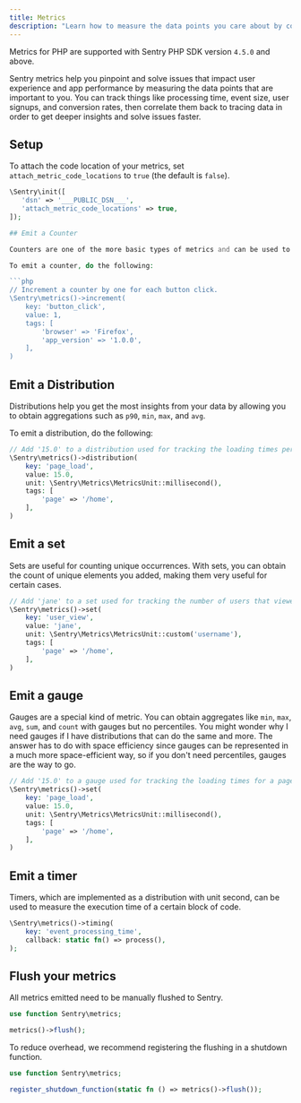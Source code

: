 ```yaml
---
title: Metrics
description: "Learn how to measure the data points you care about by configuring Metrics in your PHP app."
---
```


<Note>

Metrics for PHP are supported with Sentry PHP SDK version `4.5.0` and above.

</Note>

Sentry metrics help you pinpoint and solve issues that impact user experience and app performance by measuring the data points that are important to you. You can track things like processing time, event size, user signups, and conversion rates, then correlate them back to tracing data in order to get deeper insights and solve issues faster.
## Setup

To attach the code location of your metrics, set `attach_metric_code_locations` to `true` (the default is `false`).

```php
\Sentry\init([
   'dsn' => '___PUBLIC_DSN___',
   'attach_metric_code_locations' => true, 
]);

## Emit a Counter

Counters are one of the more basic types of metrics and can be used to count certain event occurrences.

To emit a counter, do the following:

```php
// Increment a counter by one for each button click.
\Sentry\metrics()->increment(
    key: 'button_click',
    value: 1,
    tags: [
        'browser' => 'Firefox',
        'app_version' => '1.0.0',
    ],
)
```

## Emit a Distribution

Distributions help you get the most insights from your data by allowing you to obtain aggregations such as `p90`, `min`, `max`, and `avg`.

To emit a distribution, do the following:

```php
// Add '15.0' to a distribution used for tracking the loading times per page.
\Sentry\metrics()->distribution(
    key: 'page_load',
    value: 15.0,
    unit: \Sentry\Metrics\MetricsUnit::millisecond(),
    tags: [
        'page' => '/home',
    ],
)
```

## Emit a set

Sets are useful for counting unique occurrences. With sets, you can obtain the count of unique elements you added, making them very useful for certain cases.

```php
// Add 'jane' to a set used for tracking the number of users that viewed a page.
\Sentry\metrics()->set(
    key: 'user_view',
    value: 'jane',
    unit: \Sentry\Metrics\MetricsUnit::custom('username'),
    tags: [
        'page' => '/home',
    ],
)
```

## Emit a gauge

Gauges are a special kind of metric. You can obtain aggregates like `min`, `max`, `avg`, `sum`, and `count` with gauges but no percentiles. You might wonder why I need gauges if I have distributions that can do the same and more. The answer has to do with space efficiency since gauges can be represented in a much more space-efficient way, so if you don't need percentiles, gauges are the way to go.

```php
// Add '15.0' to a gauge used for tracking the loading times for a page.
\Sentry\metrics()->set(
    key: 'page_load',
    value: 15.0,
    unit: \Sentry\Metrics\MetricsUnit::millisecond(),
    tags: [
        'page' => '/home',
    ],
)
```

## Emit a timer

Timers, which are implemented as a distribution with unit second, can be used to measure the execution time of a certain block of code.

```php
\Sentry\metrics()->timing(
    key: 'event_processing_time',
    callback: static fn() => process(),
);
```

## Flush your metrics

All metrics emitted need to be manually flushed to Sentry.

```php
use function Sentry\metrics;

metrics()->flush();
```

To reduce overhead, we recommend registering the flushing in a shutdown function.

```php
use function Sentry\metrics;

register_shutdown_function(static fn () => metrics()->flush());
```
